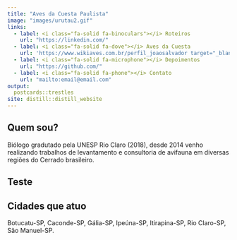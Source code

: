 ```yaml
---
title: "Aves da Cuesta Paulista"
image: "images/urutau2.gif"
links:
  - label: <i class="fa-solid fa-binoculars"></i> Roteiros
    url: "https://linkedin.com/"
  - label: <i class="fa-solid fa-dove"></i> Aves da Cuesta
    url: 'https://www.wikiaves.com.br/perfil_joaosalvador target="_blank"'
  - label: <i class="fa-solid fa-microphone"></i> Depoimentos
    url: "https://github.com/"
  - label: <i class="fa-solid fa-phone"></i> Contato
    url: "mailto:email@email.com"
output:
  postcards::trestles 
site: distill::distill_website
---
```

 
## Quem sou? 

Biólogo gradutado pela UNESP Rio Claro (2018), desde 2014 venho realizando trabalhos de levantamento e consultoria de avifauna em diversas regiões do Cerrado brasileiro.

## Teste


## Cidades que atuo

Botucatu-SP, Caconde-SP, Gália-SP, Ipeúna-SP, Itirapina-SP, Rio Claro-SP, São Manuel-SP.



